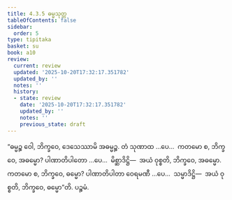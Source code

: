 ```yaml
---
title: 4.3.5 ဓမ္မသုတ္တ
tableOfContents: false
sidebar:
  order: 5
type: tipitaka
basket: su
book: a10
review:
  current: review
  updated: '2025-10-20T17:32:17.351782'
  updated_by: ''
  notes: ''
  history:
  - state: review
    date: '2025-10-20T17:32:17.351782'
    updated_by: ''
    notes: ''
    previous_state: draft
---
```



<DynamicBreadcrumb />


<ReviewStatus review={frontmatter.review} showDetails={true} />

<HypothesisAnnotation frontmatter={frontmatter} />

<Division number="182" book="a10" e="ch" v="17" p="483">

<Paragraph number="1333" book="a10">
“ဓမ္မဉ္စ ဝေါ, ဘိက္ခဝေ, ဒေသေဿာမိ အဓမ္မဉ္စ. တံ သုဏာထ …ပေ…  ကတမော စ, ဘိက္ခဝေ, အဓမ္မော? ပါဏာတိပါတော …ပေ…  မိစ္ဆာဒိဋ္ဌိ—  အယံ ဝုစ္စတိ, ဘိက္ခဝေ, အဓမ္မော.
</Paragraph>

<Paragraph number="1334" book="a10">
ကတမော စ, ဘိက္ခဝေ, ဓမ္မော? ပါဏာတိပါတာ ဝေရမဏီ …ပေ…  သမ္မာဒိဋ္ဌိ—  အယံ ဝုစ္စတိ, ဘိက္ခဝေ, ဓမ္မော”တိ.

</Paragraph>
</Division>

<Paragraph number="1335" type="center" book="a10">
ပဉ္စမံ.
</Paragraph>